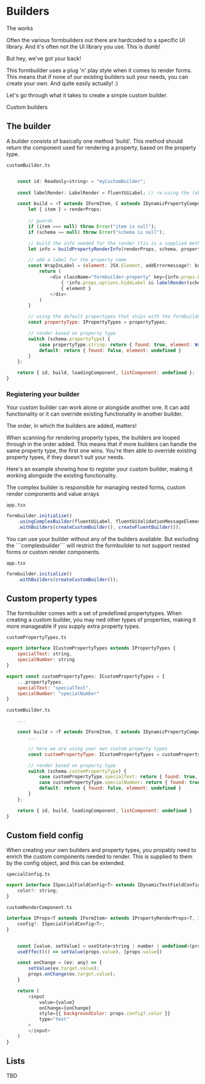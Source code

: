 
<Meta title="Builders" />

<style>{`
  .subheading {
    --mediumdark: '#999999';
    font-weight: 900;
    font-size: 13px;
    color: #999;
    letter-spacing: 6px;
    line-height: 24px;
    text-transform: uppercase;
    margin-bottom: 12px;
    margin-top: 40px;
  }

  .link-list {
    display: grid;
    grid-template-columns: 1fr;
    grid-template-rows: 1fr 1fr;
    row-gap: 10px;
  }

  @media (min-width: 620px) {
    .link-list {
      row-gap: 20px;
      column-gap: 20px;
      grid-template-columns: 1fr 1fr;
    }
  }

  @media all and (-ms-high-contrast:none) {
  .link-list {
      display: -ms-grid;
      -ms-grid-columns: 1fr 1fr;
      -ms-grid-rows: 1fr 1fr;
    }
  }

  .link-item {
    display: block;
    padding: 20px 30px 20px 15px;
    border: 1px solid #00000010;
    border-radius: 5px;
    transition: background 150ms ease-out, border 150ms ease-out, transform 150ms ease-out;
    color: #333333;
    display: flex;
    align-items: flex-start;
  }

  .link-item:hover {
    border-color: #1EA7FD50;
    transform: translate3d(0, -3px, 0);
    box-shadow: rgba(0, 0, 0, 0.08) 0 3px 10px 0;
  }

  .link-item:active {
    border-color: #1EA7FD;
    transform: translate3d(0, 0, 0);
  }

  .link-item strong {
    font-weight: 700;
    display: block;
    margin-bottom: 2px;
  }
  
  .link-item img {
    height: 40px;
    width: 40px;
    margin-right: 15px;
    flex: none;
  }

  .link-item span {
    font-size: 14px;
    line-height: 20px;
  }

  .tip {
    display: inline-block;
    border-radius: 1em;
    font-size: 11px;
    line-height: 12px;
    font-weight: 700;
    background: #E7FDD8;
    color: #66BF3C;
    padding: 4px 12px;
    margin-right: 10px;
    vertical-align: top;
  }

  .tip-wrapper {
    font-size: 13px;
    line-height: 20px;
    margin-top: 40px;
    margin-bottom: 40px;
  }

  .tip-wrapper code {
    font-size: 12px;
    display: inline-block;
  }

  
`}</style>

# Builders

<div className="subheading">The works</div>
<p>Often the various formbuilders out there are hardcoded to a specific UI library. And it's often not the UI library you use. This is dumb!</p>
<p>But hey, we've got your back!</p>
<p>This formbuilder uses a plug 'n' play style when it comes to render forms. This means that if none of our existing builders suit your needs, you can create your own. And quite easily actually! :)</p>
<p>Let's go through what it takes to create a simple custom builder.</p>

<div className="subheading">Custom builders</div>

## The builder
<p>A builder consists of basically one method 'build'. This method should return the component used for rendering a property, based on the property type.</p>

```customBuilder.ts```
```js

    const id: Readonly<string> = "myCustomBuilder";
    
    const labelRender: LabelRender = fluentUiLabel; // re-using the label from the fluent builder. or you can create your own.

    const build = <T extends IFormItem, C extends IDynamicPropertyComponentConfig<T>>(renderProps: IItemRenderProps<T>, property: string, schema: IFormItemPropertyOptions<T, C>): IFormItemBuilderResult => {
        let { item } = renderProps;
        
        // guards
        if (item === null) throw Error("item is null");
        if (schema == null) throw Error("schema is null");

        // build the info needed for the render (tis is a supplied method)
        let info = buildPropertyRenderInfo(renderProps, schema, property);

        // add a label for the property name
        const WrapInLabel = (element: JSX.Element, addErrormessage?: boolean) : JSX.Element => {
            return (
                <div className="formbuilder-property" key={info.props.key}>
                    { !info.props.options.hideLabel && labelRender(schema, info.key + "-label")}
                    { element }
                </div>
            )
        }

        // using the default propertypes that ships with the formbuilder
        const propertyType: IPropertyTypes = propertyTypes;

        // render based on property type
        switch (schema.propertyType) {
            case propertyType.string: return { found: true, element: WrapInLabel(<MyOwnComponent {...schema} {...info.props} />) };
            default: return { found: false, element: undefined }
        }
    };

    return { id, build, loadingComponent, listComponent: undefined };
}

```

### Registering your builder

<p>Your custom builder can work alone or alongside another one. It can add functionality or it can override existing functionality in another builder.</p>

<p>The order, in which the builders are added, matters!</p>
<p>
    When scanning for rendering property types, the builders are looped through in the order added.
    This means that if more builders can handle the same property type, the first one wins.
    You're then able to override existing property types, if they doesn't suit your needs.
</p>

<p>Here's an example showing how to register your custom builder, making it working alongside the existing functionality.</p>
<p>The complex builder is responsible for managing nested forms, custom render components and value arrays</p>

```app.tsx```
```js
formbuilder.initialize()
    .usingComplexBuilder(fluentUiLabel, fluentUiValidationMessageElement, FluentFormShimmer)
    .withBuilders(createCustomBuilder(), createFluentBuilder());
```

<p>You can use your builder without any of the builders available. But excluding the ```complexbuilder``` will restrict the formbuilder to not support nested forms or custom render components.</p>

```app.tsx```
```js
formbuilder.initialize()
    .withBuilders(createCustomBuilder());
```


## Custom property types
<p>The formbuilder comes with a set of predefined propertytypes. When creating a custom builder, you may ned other types of properties, making it more manageable if you supply extra property types.</p>

```customPropertyTypes.ts```
```js
export interface ICustomPropertyTypes extends IPropertyTypes {
    specialText: string,
    specialNumber: string
}

export const customPropertyTypes: ICustomPropertyTypes = {
    ...propertyTypes,
    specialText: "specialText",
    specialNumber: "specialNumber"
}
```

```customBuilder.ts```
```js
    ...

    const build = <T extends IFormItem, C extends IDynamicPropertyComponentConfig<T>>(renderProps: IItemRenderProps<T>, property: string, schema: IFormItemPropertyOptions<T, C>): IFormItemBuilderResult => {
        ...

        // here we are using your own custom property types
        const customPropertyType: ICustomPropertyTypes = customPropertyTypes;

        // render based on property type
        switch (schema.customPropertyType) {
            case customPropertyType.specialText: return { found: true, element: WrapInLabel(<SpecialTextField {...schema} {...info.props} />) };
            case customPropertyType.specialNumber: return { found: true, element: WrapInLabel(<SpecialNumberField {...schema} {...info.props} />) };
            default: return { found: false, element: undefined }
        }
    };

    return { id, build, loadingComponent, listComponent: undefined }
}

```



## Custom field config
<p>When creating your own builders and property types, you propably need to enrich the custom components needed to render. This is supplied to them by the config object, and this can be extended.</p>

```specialConfig.ts```
```js
export interface ISpecialFieldConfig<T> extends IDynamicTextFieldConfig<T> {
    color?: string;
}
```

```customRenderComponent.ts```
```js
interface IProps<T extends IFormItem> extends IPropertyRenderProps<T, ISpecialFieldConfig<T>, string | number | undefined> { 
    config?: ISpecialFieldConfig<T>;
}


	const [value, setValue] = useState<string | number | undefined>(props.value);
	useEffect(() => setValue(props.value), [props.value])

    const onChange = (ev: any) => {
		setValue(ev.target.value);
        props.onChange(ev.target.value);
    }

    return (
		<input 
			value={value}
			onChange={onChange}
			style={{ backgroundColor: props.config?.color }}
            type="text"
		>
		</input>
	)
}
```

## Lists
<p>TBD</p>

